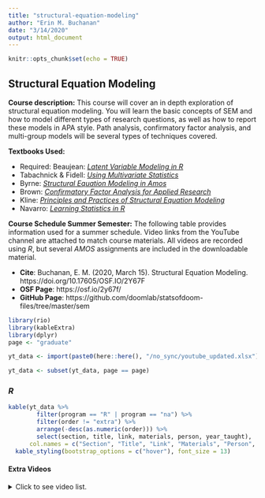 ```yaml
---
title: "structural-equation-modeling"
author: "Erin M. Buchanan"
date: "3/14/2020"
output: html_document
---
```


```r
knitr::opts_chunk$set(echo = TRUE)
```

## Structural Equation Modeling

**Course description:** This course will cover an in depth exploration of structural equation modeling.  You will learn the basic concepts of SEM and how to model different types of research questions, as well as how to report these models in APA style.  Path analysis, confirmatory factor analysis, and multi-group models will be several types of techniques covered. 

**Textbooks Used:**

- Required: Beaujean: [_Latent Variable Modeling in R_](http://www.amazon.com/Latent-Variable-Modeling-Using-Step/dp/1848726996)
- Tabachnick & Fidell: [_Using Multivariate Statistics_](http://www.amazon.com/Using-Multivariate-Statistics-6th-Edition/dp/0205849571)
- Byrne: [_Structural Equation Modeling in Amos_](http://www.amazon.com/Structural-Equation-Modeling-AMOS-Applications/dp/0805863737)
- Brown: [_Confirmatory Factor Analysis for Applied Research_](http://www.amazon.com/Confirmatory-Analysis-Research-Methodology-Sciences/dp/1462515363/)
- Kline: [_Principles and Practices of Structural Equation Modeling_](http://www.amazon.com/Principles-Practice-Structural-Equation-Methodology/dp/1606238760)
- Navarro: [_Learning Statistics in R_](https://learningstatisticswithr.com/)

**Course Schedule Summer Semester:** The following table provides information used for a summer schedule. Video links from the YouTube channel are attached to match course materials. All videos are recorded using _R_, but several _AMOS_ assignments are included in the downloadable material. 

- **Cite**: Buchanan, E. M. (2020, March 15). Structural Equation Modeling. https://doi.org/10.17605/OSF.IO/2Y67F 
- **OSF Page**: https://osf.io/2y67f/
- **GitHub Page**: https://github.com/doomlab/statsofdoom-files/tree/master/sem

```r
library(rio)
library(kableExtra)
library(dplyr)
page <- "graduate"

yt_data <- import(paste0(here::here(), "/no_sync/youtube_updated.xlsx"))

yt_data <- subset(yt_data, page == page)
```

### *R* 

```r
kable(yt_data %>% 
        filter(program == "R" | program == "na") %>% 
        filter(order != "extra") %>% 
        arrange(-desc(as.numeric(order))) %>%
        select(section, title, link, materials, person, year_taught),
      col.names = c("Section", "Title", "Link", "Materials", "Person", "Year Taught")) %>% 
  kable_styling(bootstrap_options = c("hover"), font_size = 13)
```

#### Extra Videos

<details>

  <summary>
  Click to see video list.
  </summary>

```r
kable(yt_data %>% 
        filter(program == "R" | program == "na") %>% 
        filter(order == "extra") %>% 
        arrange(desc(section)) %>% 
        select(section, title, link, materials, person, year_taught),
      col.names = c("Section", "Title", "Link", "Materials", "Person", "Year Taught")) %>% 
  kable_styling(bootstrap_options = c("hover"), font_size = 13)
```

</details>
